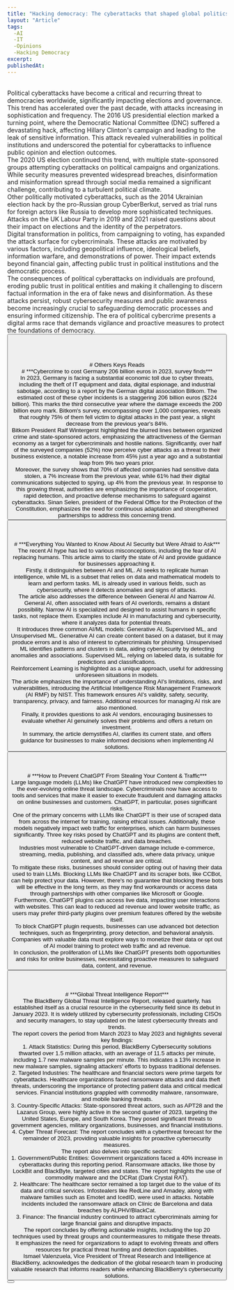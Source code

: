 ```yaml
---
title: "Hacking democracy: The cyberattacks that shaped global politics"
layout: "Article"
tags: 
  -AI 
  -IT
  -Opinions
  -Hacking Democracy
excerpt:
publishedAt:
---
```

<br/>
Political cyberattacks have become a critical and recurring threat to democracies worldwide, significantly impacting elections and governance. This trend has accelerated over the past decade, with attacks increasing in sophistication and frequency. The 2016 US presidential election marked a turning point, where the Democratic National Committee (DNC) suffered a devastating hack, affecting Hillary Clinton's campaign and leading to the leak of sensitive information. This attack revealed vulnerabilities in political institutions and underscored the potential for cyberattacks to influence public opinion and election outcomes.
<br/>
The 2020 US election continued this trend, with multiple state-sponsored groups attempting cyberattacks on political campaigns and organizations. While security measures prevented widespread breaches, disinformation and misinformation spread through social media remained a significant challenge, contributing to a turbulent political climate.
<br/>
Other politically motivated cyberattacks, such as the 2014 Ukrainian election hack by the pro-Russian group CyberBerkut, served as trial runs for foreign actors like Russia to develop more sophisticated techniques. Attacks on the UK Labour Party in 2019 and 2021 raised questions about their impact on elections and the identity of the perpetrators.
<br/>
Digital transformation in politics, from campaigning to voting, has expanded the attack surface for cybercriminals. These attacks are motivated by various factors, including geopolitical influence, ideological beliefs, information warfare, and demonstrations of power. Their impact extends beyond financial gain, affecting public trust in political institutions and the democratic process.
<br/>
The consequences of political cyberattacks on individuals are profound, eroding public trust in political entities and making it challenging to discern factual information in the era of fake news and disinformation. As these attacks persist, robust cybersecurity measures and public awareness become increasingly crucial to safeguarding democratic processes and ensuring informed citizenship. The era of political cybercrime presents a digital arms race that demands vigilance and proactive measures to protect the foundations of democracy.
<br/>
<Button
  address="https://www.reuters.com/technology/cybercrime-cost-germany-206-billion-euros-2023-survey-2023-09-01/"
  text="Source"
/>
<br/>
<br/>
<br/>
<br/>
# Others Keys Reads
<br/>
# ***Cybercrime to cost Germany 206 billion euros in 2023, survey finds***
<br/>
In 2023, Germany is facing a substantial economic toll due to cyber threats, including the theft of IT equipment and data, digital espionage, and industrial sabotage, according to a report by the German digital association Bitkom. The estimated cost of these cyber incidents is a staggering 206 billion euros ($224 billion). This marks the third consecutive year where the damage exceeds the 200 billion euro mark. Bitkom's survey, encompassing over 1,000 companies, reveals that roughly 75% of them fell victim to digital attacks in the past year, a slight decrease from the previous year's 84%.
<br/>
Bitkom President Ralf Wintergerst highlighted the blurred lines between organized crime and state-sponsored actors, emphasizing the attractiveness of the German economy as a target for cybercriminals and hostile nations. Significantly, over half of the surveyed companies (52%) now perceive cyber attacks as a threat to their business existence, a notable increase from 45% just a year ago and a substantial leap from 9% two years prior.
<br/>
Moreover, the survey shows that 70% of affected companies had sensitive data stolen, a 7% increase from the previous year, while 61% had their digital communications subjected to spying, up 4% from the previous year. In response to this growing threat, authorities are emphasizing the importance of cooperation, rapid detection, and proactive defense mechanisms to safeguard against cyberattacks. Sinan Selen, president of the Federal Office for the Protection of the Constitution, emphasizes the need for continuous adaptation and strengthened partnerships to address this concerning trend.
<br/>
<Button
  address="https://www.reuters.com/technology/cybercrime-cost-germany-206-billion-euros-2023-survey-2023-09-01/"
  text="Source"
/>
<br/>
<br/>
<br/>
# ***Everything You Wanted to Know About AI Security but Were Afraid to Ask***
<br/>
The recent AI hype has led to various misconceptions, including the fear of AI replacing humans. This article aims to clarify the state of AI and provide guidance for businesses approaching it.
<br/>
Firstly, it distinguishes between AI and ML. AI seeks to replicate human intelligence, while ML is a subset that relies on data and mathematical models to learn and perform tasks. ML is already used in various fields, such as cybersecurity, where it detects anomalies and signs of attacks.
<br/>
The article also addresses the difference between General AI and Narrow AI. General AI, often associated with fears of AI overlords, remains a distant possibility. Narrow AI is specialized and designed to assist humans in specific tasks, not replace them. Examples include AI in manufacturing and cybersecurity, where it analyzes data for potential threats.
<br/>
It introduces three common AI/ML models: Generative AI, Supervised ML, and Unsupervised ML. Generative AI can create content based on a dataset, but it may produce errors and is also of interest to cybercriminals for phishing. Unsupervised ML identifies patterns and clusters in data, aiding cybersecurity by detecting anomalies and associations. Supervised ML, relying on labeled data, is suitable for predictions and classifications.
<br/>
Reinforcement Learning is highlighted as a unique approach, useful for addressing unforeseen situations in models.
<br/>
The article emphasizes the importance of understanding AI's limitations, risks, and vulnerabilities, introducing the Artificial Intelligence Risk Management Framework (AI RMF) by NIST. This framework ensures AI's validity, safety, security, transparency, privacy, and fairness. Additional resources for managing AI risk are also mentioned.
<br/>
Finally, it provides questions to ask AI vendors, encouraging businesses to evaluate whether AI genuinely solves their problems and offers a return on investment.
<br/>
In summary, the article demystifies AI, clarifies its current state, and offers guidance for businesses to make informed decisions when implementing AI solutions.
<br/>
<Button
  address="https://thehackernews.com/2023/09/everything-you-wanted-to-know-about-ai.html"
  text="Source"
/>
<br/>
<br/>
<br/>
# ***How to Prevent ChatGPT From Stealing Your Content & Traffic***
<br/>
Large language models (LLMs) like ChatGPT have introduced new complexities to the ever-evolving online threat landscape. Cybercriminals now have access to tools and services that make it easier to execute fraudulent and damaging attacks on online businesses and customers. ChatGPT, in particular, poses significant risks.
<br/>
One of the primary concerns with LLMs like ChatGPT is their use of scraped data from across the internet for training, raising ethical issues. Additionally, these models negatively impact web traffic for enterprises, which can harm businesses significantly. Three key risks posed by ChatGPT and its plugins are content theft, reduced website traffic, and data breaches.
<br/>
Industries most vulnerable to ChatGPT-driven damage include e-commerce, streaming, media, publishing, and classified ads, where data privacy, unique content, and ad revenue are critical.
<br/>
To mitigate these risks, businesses should consider opting out of having their data used to train LLMs. Blocking LLMs like ChatGPT and its scraper bots, like CCBot, can help protect your data. However, there's no guarantee that blocking these bots will be effective in the long term, as they may find workarounds or access data through partnerships with other companies like Microsoft or Google.
<br/>
Furthermore, ChatGPT plugins can access live data, impacting user interactions with websites. This can lead to reduced ad revenue and lower website traffic, as users may prefer third-party plugins over premium features offered by the website itself.
<br/>
To block ChatGPT plugin requests, businesses can use advanced bot detection techniques, such as fingerprinting, proxy detection, and behavioral analysis. Companies with valuable data must explore ways to monetize their data or opt out of AI model training to protect web traffic and ad revenue.
<br/>
In conclusion, the proliferation of LLMs like ChatGPT presents both opportunities and risks for online businesses, necessitating proactive measures to safeguard data, content, and revenue.
<br/>
<Button
  address="https://thehackernews.com/2023/08/how-to-prevent-chatgpt-from-stealing.html"
  text="Source"
/>
<br/>
<br/>
<br/>
# ***Global Threat Intelligence Report***
<br/>
The BlackBerry Global Threat Intelligence Report, released quarterly, has established itself as a crucial resource in the cybersecurity field since its debut in January 2023. It is widely utilized by cybersecurity professionals, including CISOs and security managers, to stay updated on the latest cybersecurity threats and trends.
<br/>
The report covers the period from March 2023 to May 2023 and highlights several key findings:
<br/>
1. Attack Statistics: During this period, BlackBerry Cybersecurity solutions thwarted over 1.5 million attacks, with an average of 11.5 attacks per minute, including 1.7 new malware samples per minute. This indicates a 13% increase in new malware samples, signaling attackers' efforts to bypass traditional defenses.
<br/>
2. Targeted Industries: The healthcare and financial sectors were prime targets for cyberattacks. Healthcare organizations faced ransomware attacks and data theft threats, underscoring the importance of protecting patient data and critical medical services. Financial institutions grappled with commodity malware, ransomware, and mobile banking threats.
<br/>
3. Country-Specific Attacks: State-sponsored threat actors, such as APT28 and the Lazarus Group, were highly active in the second quarter of 2023, targeting the United States, Europe, and South Korea. They posed significant threats to government agencies, military organizations, businesses, and financial institutions.
<br/>
4. Cyber Threat Forecast: The report concludes with a cyberthreat forecast for the remainder of 2023, providing valuable insights for proactive cybersecurity measures.
<br/>
The report also delves into specific sectors:
<br/>
1. Government/Public Entities: Government organizations faced a 40% increase in cyberattacks during this reporting period. Ransomware attacks, like those by LockBit and BlackByte, targeted cities and states. The report highlights the use of commodity malware and the DCRat (Dark Crystal RAT).
<br/>
2. Healthcare: The healthcare sector remained a top target due to the value of its data and critical services. Infostealers like RedLine and Amadey, along with malware families such as Emotet and IcedID, were used in attacks. Notable incidents included the ransomware attack on Clínic de Barcelona and data breaches by ALPHV/BlackCat.
<br/>
3. Finance: The financial industry continued to attract cybercriminals aiming for large financial gains and disruptive impacts.
<br/>
The report concludes by offering actionable insights, including the top 20 techniques used by threat groups and countermeasures to mitigate these threats. It emphasizes the need for organizations to adapt to evolving threats and offers resources for practical threat hunting and detection capabilities.
<br/>
Ismael Valenzuela, Vice President of Threat Research and Intelligence at BlackBerry, acknowledges the dedication of the global research team in producing valuable research that informs readers while enhancing BlackBerry's cybersecurity solutions.
<br/>
<Button
  address="https://www.blackberry.com/us/en/solutions/threat-intelligence/threat-report"
  text="Source"
/>
